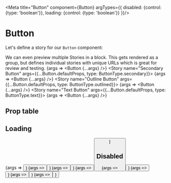 
<Meta title="Button" component={Button} argTypes={{
  disabled: {control: {type: 'boolean'}},
  loading: {control: {type: 'boolean'}}
}}/>

# Button

Let's define a story for our `Button` component:

We can even preview multiple Stories in a block. This
gets rendered as a group, but defines individual stories
with unique URLs which is great for review and testing.
<Canvas>
  <Story name="Primary Button" args={Button.defaultProps}>
    {args => <Button {...args} />}
  </Story>
  <Story name="Secondary Button" args={{...Button.defaultProps, type: ButtonType.secondary}}>
    {args => <Button {...args} />}
  </Story>
  <Story name="Outline Button" args={{...Button.defaultProps, type: ButtonType.outlined}}>
    {args => <Button {...args} />}
  </Story>
  <Story name="Text Button" args={{...Button.defaultProps, type: ButtonType.text}}>
    {args => <Button {...args} />}
  </Story>
</Canvas>


## Prop table
<ArgsTable of={Button} />


## Loading
<Canvas>
  <Story name="Primary loading" args={{...Button.defaultProps, type: ButtonType.secondary, loading: true}}>
    {args => <Button {...args} />}
  </Story>
  <Story name="Secondary loading" args={{...Button.defaultProps, type: ButtonType.secondary, loading: true}}>
    {args => <Button {...args} />}
  </Story>
  <Story name="Outline loading" args={{...Button.defaultProps, type: ButtonType.outlined, loading: true}}>
    {args => <Button {...args} />}
  </Story>
  <Story name="Text loading" args={{...Button.defaultProps, type: ButtonType.text, loading: true}}>
    {args => <Button {...args} />}
  </Story>
</Canvas>

## Disabled
<Canvas>
  <Story name="Primary disabled" args={{...Button.defaultProps, type: ButtonType.secondary, disabled: true}}>
    {args => <Button {...args} />}
  </Story>
  <Story name="Secondary disabled" args={{...Button.defaultProps, type: ButtonType.secondary, disabled: true}}>
    {args => <Button {...args} />}
  </Story>
  <Story name="Outline disabled" args={{...Button.defaultProps, type: ButtonType.outlined, disabled: true}}>
    {args => <Button {...args} />}
  </Story>
  <Story name="Text disabled" args={{...Button.defaultProps, type: ButtonType.text, disabled: true}}>
    {args => <Button {...args} />}
  </Story>
</Canvas>
